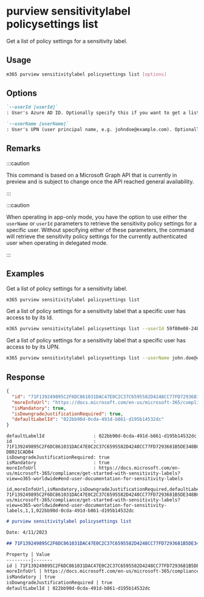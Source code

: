 
# purview sensitivitylabel policysettings list

Get a list of policy settings for a sensitivity label.

## Usage

```sh
m365 purview sensitivitylabel policysettings list [options]
```

## Options

```md definition-list
`--userId [userId]`
: User's Azure AD ID. Optionally specify this if you want to get a list of policy settings for a sensitivity label that the user has access to. Specify either `userId` or `userName` but not both.

`--userName [userName]`
: User's UPN (user principal name, e.g. johndoe@example.com). Optionally specify this if you want to get a list of policy settings for a sensitivity label that the user has access to. Specify either `userId` or `userName` but not both.
```

<Global />

## Remarks

:::caution

This command is based on a Microsoft Graph API that is currently in preview and is subject to change once the API reached general availability.

:::

:::caution

When operating in app-only mode, you have the option to use either the `userName` or `userId` parameters to retrieve the sensitivity policy settings for a specific user. Without specifying either of these parameters, the command will retrieve the sensitivity policy settings for the currently authenticated user when operating in delegated mode.

:::

## Examples

Get a list of policy settings for a sensitivity label.

```sh
m365 purview sensitivitylabel policysettings list
```

Get a list of policy settings for a sensitivity label that a specific user has access to by its Id.

```sh
m365 purview sensitivitylabel policysettings list --userId 59f80e08-24b1-41f8-8586-16765fd830d3
```

Get a list of policy settings for a sensitivity label that a specific user has access to by its UPN.

```sh
m365 purview sensitivitylabel policysettings list --userName john.doe@contoso.com
```

## Response

<Tabs>
  <TabItem value="JSON">

  ```json
  {
    "id": "71F139249895C2F6DC861031DAC47E0C2C37C6595582D4248CC77FD7293681B5DE348BC71AEB44068CB397DB021CADB4",
    "moreInfoUrl": "https://docs.microsoft.com/en-us/microsoft-365/compliance/get-started-with-sensitivity-labels?view=o365-worldwide#end-user-documentation-for-sensitivity-labels",
    "isMandatory": true,
    "isDowngradeJustificationRequired": true,
    "defaultLabelId": "022bb90d-0cda-491d-b861-d195b14532dc"
  }
  ```

  </TabItem>
  <TabItem value="Text">

  ```text
  defaultLabelId                  : 022bb90d-0cda-491d-b861-d195b14532dc
  id                              : 71F139249895C2F6DC861031DAC47E0C2C37C6595582D4248CC77FD7293681B5DE348BC71AEB44068CB397
  DB021CADB4
  isDowngradeJustificationRequired: true
  isMandatory                     : true
  moreInfoUrl                     : https://docs.microsoft.com/en-us/microsoft-365/compliance/get-started-with-sensitivity-labels?view=o365-worldwide#end-user-documentation-for-sensitivity-labels
  ```

  </TabItem>
  <TabItem value="CSV">

  ```csv
  id,moreInfoUrl,isMandatory,isDowngradeJustificationRequired,defaultLabelId
  71F139249895C2F6DC861031DAC47E0C2C37C6595582D4248CC77FD7293681B5DE348BC71AEB44068CB397DB021CADB4,https://docs.microsoft.com/en-us/microsoft-365/compliance/get-started-with-sensitivity-labels?view=o365-worldwide#end-user-documentation-for-sensitivity-labels,1,1,022bb90d-0cda-491d-b861-d195b14532dc
  ```

  </TabItem>
  <TabItem value="Markdown">

  ```md
  # purview sensitivitylabel policysettings list

  Date: 4/11/2023

  ## 71F139249895C2F6DC861031DAC47E0C2C37C6595582D4248CC77FD7293681B5DE348BC71AEB44068CB397DB021CADB4

  Property | Value
  ---------|-------
  id | 71F139249895C2F6DC861031DAC47E0C2C37C6595582D4248CC77FD7293681B5DE348BC71AEB44068CB397DB021CADB4
  moreInfoUrl | https://docs.microsoft.com/en-us/microsoft-365/compliance/get-started-with-sensitivity-labels?view=o365-worldwide#end-user-documentation-for-sensitivity-labels
  isMandatory | true
  isDowngradeJustificationRequired | true
  defaultLabelId | 022bb90d-0cda-491d-b861-d195b14532dc
  ```

  </TabItem>
</Tabs>

